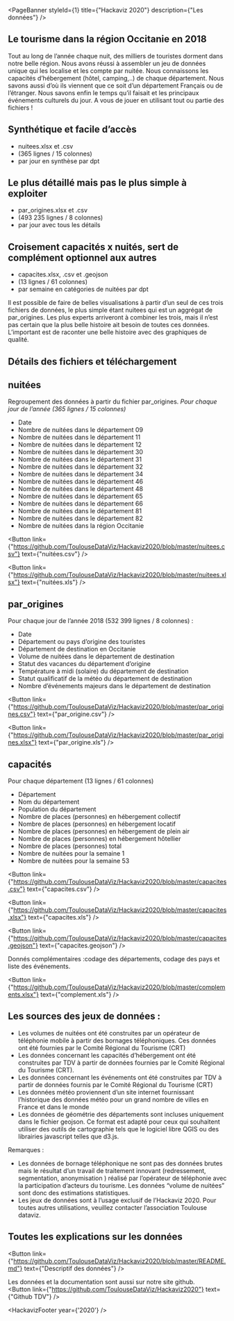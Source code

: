 
<PageBanner 
  styleId={1}
  title={"Hackaviz 2020"}
  description={"Les données"}
/>

<section id="one">
<div className="inner">

# Le tourisme dans la région Occitanie en 2018

Tout au long de l’année chaque nuit, des milliers de touristes dorment dans notre belle région. Nous avons réussi à assembler un jeu de données unique qui les localise et les compte par nuitée. Nous connaissons les capacités d’hébergement (hôtel, camping,..) de chaque département. Nous savons aussi d’où ils viennent que ce soit d’un département Français ou de l’étranger. Nous savons enfin le temps qu’il faisait et les principaux événements culturels du jour.
A vous de jouer en utilisant tout ou partie des fichiers !

## Synthétique et facile d’accès
- nuitees.xlsx et .csv       
- (365 lignes / 15 colonnes)
- par jour en synthèse par dpt

## Le plus détaillé mais pas le plus simple à exploiter
- par_origines.xlsx et .csv
- (493 235 lignes / 8 colonnes)
- par jour avec tous les détails

## Croisement capacités x nuités, sert de complément optionnel aux autres
- capacites.xlsx, .csv et .geojson
- (13 lignes / 61 colonnes)
- par semaine en catégories de nuitées par dpt

Il est possible de faire de belles visualisations à partir d’un seul de ces trois fichiers de données, le plus simple étant nuitees qui est un aggrégat de par_origines. Les plus experts arriveront à combiner les trois, mais il n’est pas certain que la plus belle histoire ait besoin de toutes ces données.  L’important est de raconter une belle histoire avec des graphiques de qualité.
 
# Détails des fichiers et téléchargement

## nuitées
Regroupement des données à partir du fichier par_origines.
*Pour chaque jour de l’année  (365 lignes / 15 colonnes)*
- Date
- Nombre de nuitées dans le département 09
- Nombre de nuitées dans le département 11
- Nombre de nuitées dans le département 12
- Nombre de nuitées dans le département 30
- Nombre de nuitées dans le département 31
- Nombre de nuitées dans le département 32
- Nombre de nuitées dans le département 34
- Nombre de nuitées dans le département 46
- Nombre de nuitées dans le département 48
- Nombre de nuitées dans le département 65
- Nombre de nuitées dans le département 66
- Nombre de nuitées dans le département 81
- Nombre de nuitées dans le département 82
- Nombre de nuitées dans la région Occitanie

<Button
  link={"https://github.com/ToulouseDataViz/Hackaviz2020/blob/master/nuitees.csv"}
  text={"nuitées.csv"}
/>

<Button
  link={"https://github.com/ToulouseDataViz/Hackaviz2020/blob/master/nuitees.xlsx"}
  text={"nuitées.xls"}
/>

## par_origines

Pour chaque jour de l’année 2018 (532 399 lignes / 8 colonnes) :
- Date
- Département ou pays d’origine des touristes
- Département de destination en Occitanie
- Volume de nuitées dans le département de destination
- Statut des vacances du département d’origine
- Température à midi (solaire) du département de destination
- Statut qualificatif de la météo du département de destination
- Nombre d’événements majeurs dans le département de destination

<Button
  link={"https://github.com/ToulouseDataViz/Hackaviz2020/blob/master/par_origines.csv"}
  text={"par_origine.csv"}
/>

<Button
  link={"https://github.com/ToulouseDataViz/Hackaviz2020/blob/master/par_origines.xlsx"}
  text={"par_origine.xls"}
/>

## capacités

Pour chaque département (13 lignes / 61 colonnes)
- Département
- Nom du département
- Population du département
- Nombre de places (personnes) en hébergement collectif
- Nombre de places (personnes) en hébergement locatif
- Nombre de places (personnes) en hébergement de plein air
- Nombre de places (personnes) en hébergement hôtellier
- Nombre de places (personnes) total
- Nombre de nuitées pour la semaine 1
- Nombre de nuitées pour la semaine 53

<Button
  link={"https://github.com/ToulouseDataViz/Hackaviz2020/blob/master/capacites.csv"}
  text={"capacites.csv"}
/>

<Button
  link={"https://github.com/ToulouseDataViz/Hackaviz2020/blob/master/capacites.xlsx"}
  text={"capacites.xls"}
/>

<Button
  link={"https://github.com/ToulouseDataViz/Hackaviz2020/blob/master/capacites.geojson"}
  text={"capacites.geojson"}
/>


Donnés complémentaires :codage des départements, codage des pays et liste des événements.

<Button
  link={"https://github.com/ToulouseDataViz/Hackaviz2020/blob/master/complements.xlsx"}
  text={"complement.xls"}
/>

# Les sources des jeux de données :
- Les volumes de nuitées ont été construites par un opérateur de téléphonie mobile à partir des bornages téléphoniques. Ces données ont été fournies par le Comité Régional du Tourisme (CRT) 
- Les données concernant les capacités d’hébergement ont été construites par TDV à partir de données fournies par le Comité Régional du Tourisme (CRT).
- Les données concernant les événements ont été construites par TDV à partir de données fournis par le Comité Régional du Tourisme (CRT)
- Les données météo proviennent d’un site internet fournissant l’historique des données météo pour un grand nombre de villes en France et dans le monde
- Les données de géométrie des départements sont incluses uniquement dans le fichier geojson. Ce format est adapté pour ceux qui souhaitent utiliser des outils de cartographie tels que le logiciel libre QGIS ou des librairies javascript telles que d3.js.

 
Remarques : 
- Les données de bornage téléphonique ne sont pas des données brutes mais le résultat d’un travail de traitement innovant (redressement, segmentation, anonymisation ) réalisé par l’opérateur de téléphonie avec la participation d’acteurs du tourisme. Les données “volume de nuitées” sont donc des estimations statistiques. 
- Les jeux de données sont à l’usage exclusif de l’Hackaviz 2020. Pour toutes autres utilisations, veuillez contacter l’association Toulouse dataviz. 

 
# Toutes les explications sur les données
  
<Button
  link={"https://github.com/ToulouseDataViz/Hackaviz2020/blob/master/README.md"}
  text={"Descriptif des données"}
/>

Les données et la documentation sont aussi sur notre site github.  
<Button
  link={"https://github.com/ToulouseDataViz/Hackaviz2020"}
  text={"Github TDV"}
/>

<HackavizFooter year={'2020'} />

</div>
</section>

